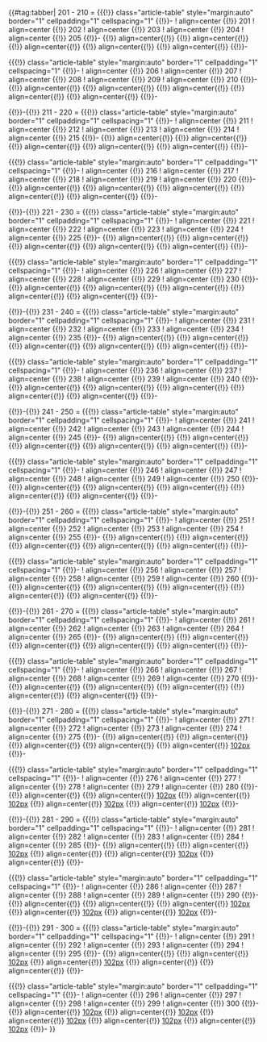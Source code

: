 {{#tag:tabber|
201 - 210 =
{{{!}} class="article-table" style="margin:auto" border="1" cellpadding="1" cellspacing="1"
{{!}}-
! align=center {{!}} 201
! align=center {{!}} 202
! align=center {{!}} 203
! align=center {{!}} 204
! align=center {{!}} 205
{{!}}-
{{!}} align=center{{!}} {{ShipCardKai|Unryuu|size=102px}}
{{!}} align=center{{!}} {{ShipCardKai|Amagi|size=102px}}
{{!}} align=center{{!}} {{ShipCardKai|Katsuragi|size=102px}}
{{!}} align=center{{!}} {{ShipCardKai|Hatsuharu/Kai Ni|grayscale=true|size=102px}}
{{!}} align=center{{!}} {{ShipCardKai|Harusame|size=102px}}
{{!}}-

{{{!}} class="article-table" style="margin:auto" border="1" cellpadding="1" cellspacing="1"
{{!}}-
! align=center {{!}} 206
! align=center {{!}} 207
! align=center {{!}} 208
! align=center {{!}} 209
! align=center {{!}} 210
{{!}}-
{{!}} align=center{{!}} {{ShipCardKai|Unryuu/Kai|size=102px}}
{{!}} align=center{{!}} {{ShipCardKai|Ushio/Kai Ni|grayscale=true|size=102px}}
{{!}} align=center{{!}} {{ShipCardKai|Junyou/Kai Ni|size=102px}}
{{!}} align=center{{!}} {{ShipCardKai|Hayashimo|size=102px}}
{{!}} align=center{{!}} {{ShipCardKai|Kiyoshimo|size=102px}}
{{!}}-

{{!}}-{{!}}
211 - 220 =
{{{!}} class="article-table" style="margin:auto" border="1" cellpadding="1" cellspacing="1"
{{!}}-
! align=center {{!}} 211
! align=center {{!}} 212
! align=center {{!}} 213
! align=center {{!}} 214
! align=center {{!}} 215
{{!}}-
{{!}} align=center{{!}} {{ShipCardKai|Fusou/Kai Ni|size=102px}}
{{!}} align=center{{!}} {{ShipCardKai|Yamashiro/Kai Ni|size=102px}}
{{!}} align=center{{!}} {{ShipCardKai|Asagumo|size=102px}}
{{!}} align=center{{!}} {{ShipCardKai|Yamagumo|size=102px}}
{{!}} align=center{{!}} {{ShipCardKai|Nowaki|size=102px}}
{{!}}-

{{{!}} class="article-table" style="margin:auto" border="1" cellpadding="1" cellspacing="1"
{{!}}-
! align=center {{!}} 216
! align=center {{!}} 217
! align=center {{!}} 218
! align=center {{!}} 219
! align=center {{!}} 220
{{!}}-
{{!}} align=center{{!}} {{ShipCardKai|Furutaka/Kai Ni|size=102px}}
{{!}} align=center{{!}} {{ShipCardKai|Kako/Kai Ni|size=102px}}
{{!}} align=center{{!}} {{ShipCardKai|Satsuki/Kai Ni|size=102px}}
{{!}} align=center{{!}} {{ShipCardKai|Hatsushimo/Kai Ni|size=102px}}
{{!}} align=center{{!}} {{ShipCardKai|Murakumo/Kai Ni|grayscale=true|size=102px}}
{{!}}-

{{!}}-{{!}}
221 - 230 =
{{{!}} class="article-table" style="margin:auto" border="1" cellpadding="1" cellspacing="1"
{{!}}-
! align=center {{!}} 221
! align=center {{!}} 222
! align=center {{!}} 223
! align=center {{!}} 224
! align=center {{!}} 225
{{!}}-
{{!}} align=center{{!}} {{ShipCardKai|Akizuki|size=102px}}
{{!}} align=center{{!}} {{ShipCardKai|Teruzuki|size=102px}}
{{!}} align=center{{!}} {{ShipCardKai|Hatsuzuki|size=102px}}
{{!}} align=center{{!}} {{ShipCardKai|Takanami|size=102px}}
{{!}} align=center{{!}} {{ShipCardKai|Asashimo|size=102px}}
{{!}}-

{{{!}} class="article-table" style="margin:auto" border="1" cellpadding="1" cellspacing="1"
{{!}}-
! align=center {{!}} 226
! align=center {{!}} 227
! align=center {{!}} 228
! align=center {{!}} 229
! align=center {{!}} 230
{{!}}-
{{!}} align=center{{!}} {{ShipCardKai|Fubuki/Kai Ni|size=102px}}
{{!}} align=center{{!}} {{ShipCardKai|Choukai/Kai Ni|size=102px}}
{{!}} align=center{{!}} {{ShipCardKai|Maya/Kai Ni|size=102px}}
{{!}} align=center{{!}} {{ShipCardKai|Amagi/Kai|size=102px}}
{{!}} align=center{{!}} {{ShipCardKai|Katsuragi/Kai|size=102px}}
{{!}}-

{{!}}-{{!}}
231 - 240 =
{{{!}} class="article-table" style="margin:auto" border="1" cellpadding="1" cellspacing="1"
{{!}}-
! align=center {{!}} 231
! align=center {{!}} 232
! align=center {{!}} 233
! align=center {{!}} 234
! align=center {{!}} 235
{{!}}-
{{!}} align=center{{!}} {{ShipCardKai|U-511|size=102px}}
{{!}} align=center{{!}} {{ShipCardKai|Graf Zeppelin|size=102px}}
{{!}} align=center{{!}} {{ShipCardKai|Saratoga|size=102px}}
{{!}} align=center{{!}} {{ShipCardKai|Mutsuki/Kai Ni|size=102px}}
{{!}} align=center{{!}} {{ShipCardKai|Kisaragi/Kai Ni|size=102px}}
{{!}}-

{{{!}} class="article-table" style="margin:auto" border="1" cellpadding="1" cellspacing="1"
{{!}}-
! align=center {{!}} 236
! align=center {{!}} 237
! align=center {{!}} 238
! align=center {{!}} 239
! align=center {{!}} 240
{{!}}-
{{!}} align=center{{!}} {{ShipCardKai|Ro-500|size=102px}}
{{!}} align=center{{!}} {{ShipCardKai|Akatsuki/Kai Ni|size=102px}}
{{!}} align=center{{!}} {{ShipCardKai|Saratoga/Kai|size=102px}}
{{!}} align=center{{!}} {{ShipCardKai|Warspite|size=102px}}
{{!}} align=center{{!}} {{ShipCardKai|Iowa|size=102px}}
{{!}}-

{{!}}-{{!}}
241 - 250 =
{{{!}} class="article-table" style="margin:auto" border="1" cellpadding="1" cellspacing="1"
{{!}}-
! align=center {{!}} 241
! align=center {{!}} 242
! align=center {{!}} 243
! align=center {{!}} 244
! align=center {{!}} 245
{{!}}-
{{!}} align=center{{!}} {{ShipCardKai|Littorio|size=102px}}
{{!}} align=center{{!}} {{ShipCardKai|Roma|grayscale=true|size=102px}}
{{!}} align=center{{!}} {{ShipCardKai|Libeccio|size=102px}}
{{!}} align=center{{!}} {{ShipCardKai|Aquila|size=102px}}
{{!}} align=center{{!}} {{ShipCardKai|Akitsushima|size=102px}}
{{!}}-

{{{!}} class="article-table" style="margin:auto" border="1" cellpadding="1" cellspacing="1"
{{!}}-
! align=center {{!}} 246
! align=center {{!}} 247
! align=center {{!}} 248
! align=center {{!}} 249
! align=center {{!}} 250
{{!}}-
{{!}} align=center{{!}} {{ShipCardKai|Italia|size=102px}}
{{!}} align=center{{!}} {{ShipCardKai|Roma/Kai|grayscale=true|size=102px}}
{{!}} align=center{{!}} {{ShipCardKai|Zara|size=102px}}
{{!}} align=center{{!}} {{ShipCardKai|Pola|size=102px}}
{{!}} align=center{{!}} {{ShipCardKai|Akitsushima/Kai|size=102px}}
{{!}}-

{{!}}-{{!}}
251 - 260 =
{{{!}} class="article-table" style="margin:auto" border="1" cellpadding="1" cellspacing="1"
{{!}}-
! align=center {{!}} 251
! align=center {{!}} 252
! align=center {{!}} 253
! align=center {{!}} 254
! align=center {{!}} 255
{{!}}-
{{!}} align=center{{!}} {{ShipCardKai|Mizuho|size=102px}}
{{!}} align=center{{!}} {{ShipCardKai|Okinami|size=102px}}
{{!}} align=center{{!}} {{ShipCardKai|Kazagumo|grayscale=true|size=102px}}
{{!}} align=center{{!}} {{ShipCardKai|Arashi|size=102px}}
{{!}} align=center{{!}} {{ShipCardKai|Hagikaze|size=102px}}
{{!}}-

{{{!}} class="article-table" style="margin:auto" border="1" cellpadding="1" cellspacing="1"
{{!}}-
! align=center {{!}} 256
! align=center {{!}} 257
! align=center {{!}} 258
! align=center {{!}} 259
! align=center {{!}} 260
{{!}}-
{{!}} align=center{{!}} {{ShipCardKai|Oyashio|size=102px}}
{{!}} align=center{{!}} {{ShipCardKai|Yamakaze|size=102px}}
{{!}} align=center{{!}} {{ShipCardKai|Umikaze|size=102px}}
{{!}} align=center{{!}} {{ShipCardKai|Kawakaze|size=102px}}
{{!}} align=center{{!}} {{ShipCardKai|Hayasui|size=102px}}
{{!}}-

{{!}}-{{!}}
261 - 270 =
{{{!}} class="article-table" style="margin:auto" border="1" cellpadding="1" cellspacing="1"
{{!}}-
! align=center {{!}} 261
! align=center {{!}} 262
! align=center {{!}} 263
! align=center {{!}} 264
! align=center {{!}} 265
{{!}}-
{{!}} align=center{{!}} {{ShipCardKai|Shoukaku/Kai Ni|size=102px}}
{{!}} align=center{{!}} {{ShipCardKai|Zuikaku/Kai Ni|size=102px}}
{{!}} align=center{{!}} {{ShipCardKai|Asashio/Kai Ni|size=102px}}
{{!}} align=center{{!}} {{ShipCardKai|Kasumi/Kai Ni|size=102px}}
{{!}} align=center{{!}} {{ShipCardKai|Kashima|size=102px}}
{{!}}-

{{{!}} class="article-table" style="margin:auto" border="1" cellpadding="1" cellspacing="1"
{{!}}-
! align=center {{!}} 266
! align=center {{!}} 267
! align=center {{!}} 268
! align=center {{!}} 269
! align=center {{!}} 270
{{!}}-
{{!}} align=center{{!}} {{ShipCardKai|Shoukaku/Kai Ni A|size=102px}}
{{!}} align=center{{!}} {{ShipCardKai|Zuikaku/Kai Ni A|size=102px}}
{{!}} align=center{{!}} {{ShipCardKai|Asashio/Kai Ni D|size=102px}}
{{!}} align=center{{!}} {{ShipCardKai|Kawakaze/Kai Ni|size=102px}}
{{!}} align=center{{!}} {{ShipCardKai|Kasumi/Kai Ni B|size=102px}}
{{!}}-

{{!}}-{{!}}
271 - 280 =
{{{!}} class="article-table" style="margin:auto" border="1" cellpadding="1" cellspacing="1"
{{!}}-
! align=center {{!}} 271
! align=center {{!}} 272
! align=center {{!}} 273
! align=center {{!}} 274
! align=center {{!}} 275
{{!}}-
{{!}} align=center{{!}} {{ShipCardKai|Kamikaze|size=102px}}
{{!}} align=center{{!}} {{ShipCardKai|Asakaze|size=102px}}
{{!}} align=center{{!}} {{ShipCardKai|Harukaze|size=102px}}
{{!}} align=center{{!}} {{ShipCardKai|Matsukaze|size=102px}}
{{!}} align=center{{!}} [[file:empty ship slot.png|102px]]
{{!}}-

{{{!}} class="article-table" style="margin:auto" border="1" cellpadding="1" cellspacing="1"
{{!}}-
! align=center {{!}} 276
! align=center {{!}} 277
! align=center {{!}} 278
! align=center {{!}} 279
! align=center {{!}} 280
{{!}}-
{{!}} align=center{{!}} {{ShipCardKai|Kamikaze/Kai|size=102px}}
{{!}} align=center{{!}} [[file:empty ship slot.png|102px]]
{{!}} align=center{{!}} [[file:empty ship slot.png|102px]]
{{!}} align=center{{!}} [[file:empty ship slot.png|102px]]
{{!}} align=center{{!}} [[file:empty ship slot.png|102px]]
{{!}}-

{{!}}-{{!}}
281 - 290 =
{{{!}} class="article-table" style="margin:auto" border="1" cellpadding="1" cellspacing="1"
{{!}}-
! align=center {{!}} 281
! align=center {{!}} 282
! align=center {{!}} 283
! align=center {{!}} 284
! align=center {{!}} 285
{{!}}-
{{!}} align=center{{!}} {{ShipCardKai|Minazuki|size=102px}}
{{!}} align=center{{!}} [[file:empty ship slot.png|102px]]
{{!}} align=center{{!}} {{ShipCardKai|I-26|size=102px}}
{{!}} align=center{{!}} [[file:empty ship slot.png|102px]]
{{!}} align=center{{!}} {{ShipCardKai|Fujinami|size=102px}}
{{!}}-

{{{!}} class="article-table" style="margin:auto" border="1" cellpadding="1" cellspacing="1"
{{!}}-
! align=center {{!}} 286
! align=center {{!}} 287
! align=center {{!}} 288
! align=center {{!}} 289
! align=center {{!}} 290
{{!}}-
{{!}} align=center{{!}} {{ShipCardKai|Uranami|size=102px}}
{{!}} align=center{{!}} {{ShipCardKai|Kinu/Kai Ni|size=102px}}
{{!}} align=center{{!}} [[file:empty ship slot.png|102px]]
{{!}} align=center{{!}} [[file:empty ship slot.png|102px]]
{{!}} align=center{{!}} [[file:empty ship slot.png|102px]]
{{!}}-

{{!}}-{{!}}
291 - 300 =
{{{!}} class="article-table" style="margin:auto" border="1" cellpadding="1" cellspacing="1"
{{!}}-
! align=center {{!}} 291
! align=center {{!}} 292
! align=center {{!}} 293
! align=center {{!}} 294
! align=center {{!}} 295
{{!}}-
{{!}} align=center{{!}} {{ShipCardKai|Commandant Teste|size=102px}}
{{!}} align=center{{!}} [[file:empty ship slot.png|102px]]
{{!}} align=center{{!}} [[file:empty ship slot.png|102px]]
{{!}} align=center{{!}} {{ShipCardKai|I-13|size=102px}}
{{!}} align=center{{!}} {{ShipCardKai|I-14|size=102px}}
{{!}}-

{{{!}} class="article-table" style="margin:auto" border="1" cellpadding="1" cellspacing="1"
{{!}}-
! align=center {{!}} 296
! align=center {{!}} 297
! align=center {{!}} 298
! align=center {{!}} 299
! align=center {{!}} 300
{{!}}-
{{!}} align=center{{!}} [[file:empty ship slot.png|102px]]
{{!}} align=center{{!}} [[file:empty ship slot.png|102px]]
{{!}} align=center{{!}} [[file:empty ship slot.png|102px]]
{{!}} align=center{{!}} [[file:empty ship slot.png|102px]]
{{!}} align=center{{!}} [[file:empty ship slot.png|102px]]
{{!}}-
}}